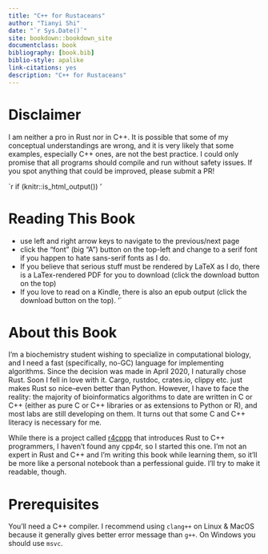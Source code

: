 ```yaml
---
title: "C++ for Rustaceans"
author: "Tianyi Shi"
date: "`r Sys.Date()`"
site: bookdown::bookdown_site
documentclass: book
bibliography: [book.bib]
biblio-style: apalike
link-citations: yes
description: "C++ for Rustaceans"
---
```


# Disclaimer {-}

I am neither a pro in Rust nor in C++. It is possible that some of my conceptual understandings are wrong, and it is very likely that some examples, especially C++ ones, are not the best practice. I could only promise that all programs should compile and run without safety issues. If you spot anything that could be improved, please submit a PR!

`r if (knitr::is_html_output()) '

# Reading This Book {-}

- use left and right arrow keys to navigate to the previous/next page
- click the "font" (big "A") button on the top-left and change to a serif font if you happen to hate sans-serif fonts as I do.
- If you believe that serious stuff must be rendered by LaTeX as I do, there is a LaTex-rendered PDF for you to download (click the download button on the top)
- If you love to read on a Kindle, there is also an epub output (click the download button on the top).
'`

# About this Book {-}

I'm a biochemistry student wishing to specialize in computational biology, and I need a fast (specifically, no-GC) language for implementing algorithms. Since the decision was made in April 2020, I naturally chose Rust. Soon I fell in love with it. Cargo, rustdoc, crates.io, clippy etc. just makes Rust so nice--even better than Python. However, I have to face the reality: the majority of bioinformatics algorithms to date are written in C or C++ (either as pure C or C++ libraries or as extensions to Python or R), and most labs are still developing on them. It turns out that some C and C++ literacy is necessary for me.

While there is a project called [r4cppp](https://github.com/nrc/r4cppp) that introduces Rust to C++ programmers, I haven't found any cpp4r, so I started this one. I'm not an expert in Rust and C++ and I'm writing this book while learning them, so it'll be more like a personal notebook than a perfessional guide. I'll try to make it readable, though.

# Prerequisites {-}

You'll need a C++ compiler. I recommend using `clang++` on Linux & MacOS because it generally gives better error message than `g++`. On Windows you should use `msvc`.